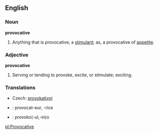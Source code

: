 ==English==

===Noun===

'''provocative'''

#Anything that is provocative; a [[stimulant]]; as, a provocative of [[appetite]].

===Adjective===

'''provocative'''

#Serving or tending to provoke, excite, or stimulate; exciting.

===Translations===

*Czech: [[provokativní]]
* {{fr}} : provocat-eur, -rice
* {{io}} : provoko(-ul,-in)o

[[pl:Provocative]]